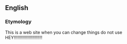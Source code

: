 ==English==

===Etymology===
{{suffix|absorb|ability}}
This is a web site when you can change things do not use HEY!!!!!!!!!!!!!!!!!!!!!!!